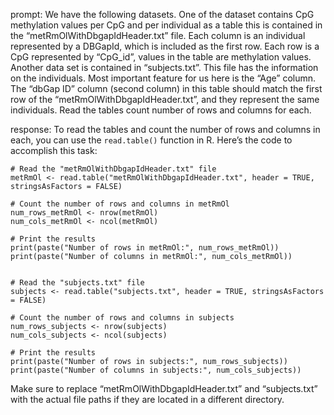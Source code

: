 prompt:
We have the following datasets. One of the dataset contains CpG methylation values per CpG and per individual as a table this is contained in the “metRmOlWithDbgapIdHeader.txt” file. Each column is an individual represented by a DBGapId, which is included as the first row. Each row is a CpG represented by "CpG_id", values in the table are methylation values. Another data set is contained in “subjects.txt”. This file has the information on the individuals. Most important feature for us here is the "Age" column. The "dbGap ID" column (second column) in this table should match the first row of the "metRmOlWithDbgapIdHeader.txt", and they represent the same individuals. 
Read the tables count number of rows and columns for each.

response:
To read the tables and count the number of rows and columns in each, you can use the `read.table()` function in R. Here's the code to accomplish this task:

```
# Read the "metRmOlWithDbgapIdHeader.txt" file
metRmOl <- read.table("metRmOlWithDbgapIdHeader.txt", header = TRUE, stringsAsFactors = FALSE)

# Count the number of rows and columns in metRmOl
num_rows_metRmOl <- nrow(metRmOl)
num_cols_metRmOl <- ncol(metRmOl)

# Print the results
print(paste("Number of rows in metRmOl:", num_rows_metRmOl))
print(paste("Number of columns in metRmOl:", num_cols_metRmOl))


# Read the "subjects.txt" file
subjects <- read.table("subjects.txt", header = TRUE, stringsAsFactors = FALSE)

# Count the number of rows and columns in subjects
num_rows_subjects <- nrow(subjects)
num_cols_subjects <- ncol(subjects)

# Print the results
print(paste("Number of rows in subjects:", num_rows_subjects))
print(paste("Number of columns in subjects:", num_cols_subjects))
```

Make sure to replace "metRmOlWithDbgapIdHeader.txt" and "subjects.txt" with the actual file paths if they are located in a different directory.
